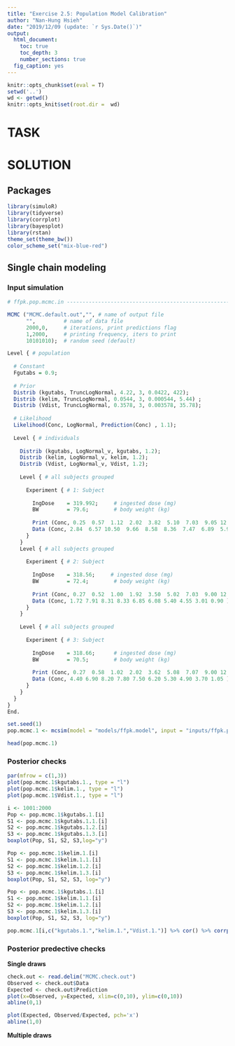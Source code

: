 ```yaml
---
title: "Exercise 2.5: Population Model Calibration"
author: "Nan-Hung Hsieh"
date: "2019/12/09 (update: `r Sys.Date()`)"
output: 
  html_document:
    toc: true
    toc_depth: 3
    number_sections: true
  fig_caption: yes  
---
```


```r
knitr::opts_chunk$set(eval = T)
setwd('..')
wd <- getwd()
knitr::opts_knit$set(root.dir =  wd)
```

# TASK

# SOLUTION

## Packages

```R
library(simuloR)
library(tidyverse)
library(corrplot)
library(bayesplot)
library(rstan)
theme_set(theme_bw())
color_scheme_set("mix-blue-red")
```


## Single chain modeling

### Input simulation

```r
# ffpk.pop.mcmc.in ---------------------------------------------------------------

MCMC ("MCMC.default.out","", # name of output file
      "",         # name of data file
      2000,0,     # iterations, print predictions flag
      1,2000,     # printing frequency, iters to print
      10101010);  # random seed (default)

Level { # population
  
  # Constant
  Fgutabs = 0.9;
  
  # Prior
  Distrib (kgutabs, TruncLogNormal, 4.22, 3, 0.0422, 422);
  Distrib (kelim, TruncLogNormal, 0.0544, 3, 0.000544, 5.44) ; 
  Distrib (Vdist, TruncLogNormal, 0.3578, 3, 0.003578, 35.78); 
  
  # Likelihood
  Likelihood(Conc, LogNormal, Prediction(Conc) , 1.1);
  
  Level { # individuals
    
    Distrib (kgutabs, LogNormal_v, kgutabs, 1.2);
    Distrib (kelim, LogNormal_v, kelim, 1.2);
    Distrib (Vdist, LogNormal_v, Vdist, 1.2);
    
    Level { # all subjects grouped
      
      Experiment { # 1: Subject
        
        IngDose    = 319.992;     # ingested dose (mg)
        BW         = 79.6;        # body weight (kg)
        
        Print (Conc, 0.25  0.57  1.12  2.02  3.82  5.10  7.03  9.05 12.12 24.37 ); 
        Data (Conc, 2.84  6.57 10.50  9.66  8.58  8.36  7.47  6.89  5.94  3.28 );
      }
    }  
    Level { # all subjects grouped
      
      Experiment { # 2: Subject
        
        IngDose    = 318.56;     # ingested dose (mg)
        BW         = 72.4;        # body weight (kg)
        
        Print (Conc, 0.27  0.52  1.00  1.92  3.50  5.02  7.03  9.00 12.00 24.30 ); 
        Data (Conc, 1.72 7.91 8.31 8.33 6.85 6.08 5.40 4.55 3.01 0.90 );
      }
    }  
    
    Level { # all subjects grouped
      
      Experiment { # 3: Subject
        
        IngDose    = 318.66;      # ingested dose (mg)
        BW         = 70.5;        # body weight (kg)
        
        Print (Conc, 0.27  0.58  1.02  2.02  3.62  5.08  7.07  9.00 12.15 24.17 ); 
        Data (Conc, 4.40 6.90 8.20 7.80 7.50 6.20 5.30 4.90 3.70 1.05 );
      }
    }  
  }
}
End.

```

```r
set.seed(1)
pop.mcmc.1 <- mcsim(model = "models/ffpk.model", input = "inputs/ffpk.pop.mcmc.in")
```

```r
head(pop.mcmc.1)
```


### Posterior checks

```r
par(mfrow = c(1,3))
plot(pop.mcmc.1$kgutabs.1., type = "l")
plot(pop.mcmc.1$kelim.1., type = "l")
plot(pop.mcmc.1$Vdist.1., type = "l")
```


```r
i <- 1001:2000
Pop <- pop.mcmc.1$kgutabs.1.[i]
S1 <- pop.mcmc.1$kgutabs.1.1.[i]
S2 <- pop.mcmc.1$kgutabs.1.2.[i]
S3 <- pop.mcmc.1$kgutabs.1.3.[i]
boxplot(Pop, S1, S2, S3,log="y")
```


```r
Pop <- pop.mcmc.1$kelim.1.[i]
S1 <- pop.mcmc.1$kelim.1.1.[i]
S2 <- pop.mcmc.1$kelim.1.2.[i]
S3 <- pop.mcmc.1$kelim.1.3.[i]
boxplot(Pop, S1, S2, S3, log="y")
```

```r
Pop <- pop.mcmc.1$kgutabs.1.[i]
S1 <- pop.mcmc.1$kelim.1.1.[i]
S2 <- pop.mcmc.1$kelim.1.2.[i]
S3 <- pop.mcmc.1$kelim.1.3.[i]
boxplot(Pop, S1, S2, S3, log="y")
```


```r
pop.mcmc.1[i,c("kgutabs.1.","kelim.1.","Vdist.1.")] %>% cor() %>% corrplot(method = "number")
```

### Posterior predective checks

**Single draws**

```r
check.out <- read.delim("MCMC.check.out") 
Observed <- check.out$Data
Expected <- check.out$Prediction
plot(x=Observed, y=Expected, xlim=c(0,10), ylim=c(0,10))
abline(0,1)
```



```r
plot(Expected, Observed/Expected, pch='x')
abline(1,0)
```

**Multiple draws**

